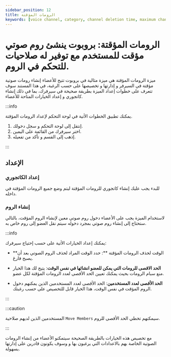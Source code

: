 ```yaml
---
sidebar_position: 12
title: الرومات المؤقتة
keywords: [voice channel, category, channel deletion time, maximum channels per user, maximum users per channel] 
---
```


# الرومات المؤقتة: بروبوت ينشئ روم صوتي مؤقت للمستخدم مع توفير له صلاحيات للتحكم في الروم.

ميزة الرومات المؤقتة هي ميزة مثالية في بروبوت تتيح للأعضاء إنشاء رومات صوتية مؤقتة في السيرفر و إدارتها و تخصيصها على حسب الرغبة، في هذا المستند سوف تتعرف على خطوات إعداد الميزة بطريقة صحيحة في سيرفرك، بما في ذلك إنشاء كاتجوري و إعداد الخيارات المتاحة للأعضاء.

:::info

يمكنك تطبيق الخطوات الأتية في لوحة التحكم لإعداد الرومات المؤقتة.

1. إنتقل إلى لوحة التحكم و سجل دخولك. 
2. اختر سيرفرك من القائمة على اليمين.
3. إذهب إلى القسم و تأكد من تفعيله.
 
:::

## الإعداد

### إعداد الكاتجوري

للبدء يجب عليك إنشاء كاتجوري للرومات المؤقتة ليتم وضع جميع الرومات المؤقتة في داخله.

### إنشاء الروم

لاستخدام الميزة يجب على الأعضاء دخول روم صوتي معين لإنشاء الروم المؤقت، بالتالي ستحتاج إلى إنشاء روم صوتي بمجرد دخوله سيتم نقل العضو إلى روم خاص به.

:::info

يمكنك إعداد الخيارات الأتية على حسب إحتياج سيرفرك:

- **الوقت لحذف الرومات المؤقتة **: حدد الوقت المراد لحذف الروم الصوتي بعد أن يصبح فارغ.

- **الحد الاقصى للرومات التي يمكن للعضو انشائها في نفس الوقت**: يتيح لك هذا الخيار منع سبام الرومات بحيث يمكنك تعيين الحد الأقصى لعدد الرومات المؤقتة لكل عضو.

- **الحد الأقصى لعدد المستخدمين**: الحد الأقصى لعدد المستخدمين الذين يمكنهم دخول الروم المؤقت في نفس الوقت، هذا الخيار قابل للتخصيص على حسب رغبتك.

:::

:::caution

المستخدمين الذين لديهم صلاحية `Move Members` سيمكنهم تخطي الحد الأقصى للروم.

:::

مع تخصيص هذه الخيارات بالطريقة الصحيحة سيتمكنو الأعضاء من إنشاء الرومات الصوتية الخاصة بهم بالاعدادات التي يرغبون بها و وسوف يكونون قادرين على إدارتها بسهولة.
